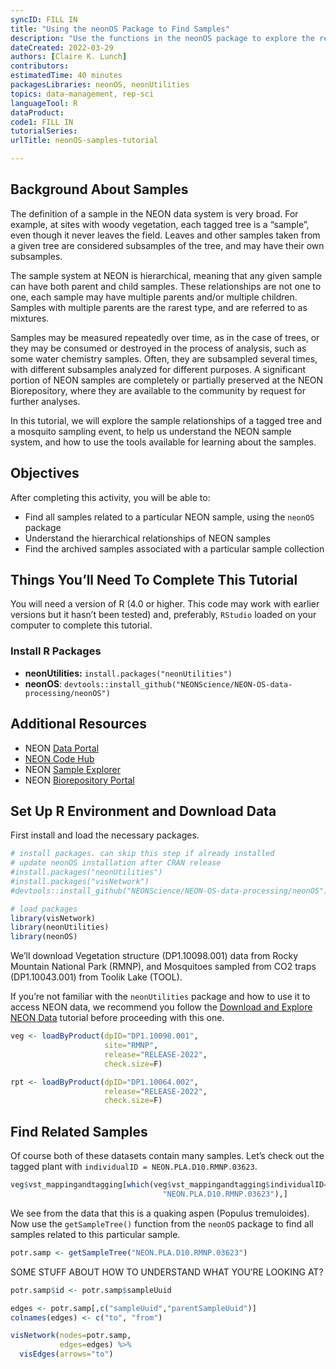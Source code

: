 ```yaml
---
syncID: FILL IN
title: "Using the neonOS Package to Find Samples"
description: "Use the functions in the neonOS package to explore the relationships between samples in the NEON database."
dateCreated: 2022-03-29
authors: [Claire K. Lunch]
contributors: 
estimatedTime: 40 minutes
packagesLibraries: neonOS, neonUtilities
topics: data-management, rep-sci
languageTool: R
dataProduct: 
code1: FILL IN
tutorialSeries:
urlTitle: neonOS-samples-tutorial

---
```



## Background About Samples

The definition of a sample in the NEON data system is very broad. For 
example, at sites with woody vegetation, each tagged tree is a "sample", 
even though it never leaves the field. Leaves and other samples taken from 
a given tree are considered subsamples of the tree, and may have their 
own subsamples.

The sample system at NEON is hierarchical, meaning that any given sample 
can have both parent and child samples. These relationships are not one to 
one, each sample may have multiple parents and/or multiple children. Samples 
with multiple parents are the rarest type, and are referred to as mixtures.

Samples may be measured repeatedly over time, as in the case of trees, or they 
may be consumed or destroyed in the process of analysis, such as some water 
chemistry samples. Often, they are subsampled several times, with different 
subsamples analyzed for different purposes. A significant portion of NEON 
samples are completely or partially preserved at the NEON Biorepository, where 
they are available to the community by request for further analyses.

In this tutorial, we will explore the sample relationships of a tagged tree 
and a mosquito sampling event, to help us understand the NEON sample system, 
and how to use the tools available for learning about the samples.

<div id="ds-objectives" markdown="1">

## Objectives
After completing this activity, you will be able to:

 * Find all samples related to a particular NEON sample, using the `neonOS` package 
 * Understand the hierarchical relationships of NEON samples
 * Find the archived samples associated with a particular sample collection

## Things You’ll Need To Complete This Tutorial
You will need a version of R (4.0 or higher. This code may work with 
earlier versions but it hasn't been tested) and, preferably, `RStudio` 
loaded on your computer to complete this tutorial.

### Install R Packages

* **neonUtilities:** `install.packages("neonUtilities")`
* **neonOS**: `devtools::install_github("NEONScience/NEON-OS-data-processing/neonOS")`

## Additional Resources

* NEON <a href="http://data.neonscience.org" target="_blank"> Data Portal </a>
* <a href="https://www.neonscience.org/resources/code-hub" target="_blank">NEON Code Hub</a>
* NEON <a href="https://data.neonscience.org/sample-explorer" target="_blank">Sample Explorer</a>
* NEON <a href="https://biorepo.neonscience.org/portal/" target="_blank">Biorepository Portal</a>

</div>

## Set Up R Environment and Download Data

First install and load the necessary packages.

```r

# install packages. can skip this step if already installed
# update neonOS installation after CRAN release
#install.packages("neonUtilities")
#install.packages("visNetwork")
#devtools::install_github("NEONScience/NEON-OS-data-processing/neonOS")

# load packages
library(visNetwork)
library(neonUtilities)
library(neonOS)

```

We'll download Vegetation structure (DP1.10098.001) data from 
Rocky Mountain National Park (RMNP), and Mosquitoes sampled from 
CO2 traps (DP1.10043.001) from Toolik Lake (TOOL).

If you're not familiar with the `neonUtilities` package and how to use 
it to access NEON data, we recommend you follow the <a href="https://www.neonscience.org/resources/learning-hub/tutorials/download-explore-neon-data" target="_blank">Download and Explore NEON Data</a> 
tutorial before proceeding with this one.

``` r

veg <- loadByProduct(dpID="DP1.10098.001", 
                     site="RMNP", 
                     release="RELEASE-2022",
                     check.size=F)

rpt <- loadByProduct(dpID="DP1.10064.002",
                     release="RELEASE-2022",
                     check.size=F)

```

## Find Related Samples

Of course both of these datasets contain many samples. Let's check out 
the tagged plant with `individualID = NEON.PLA.D10.RMNP.03623`.

``` r

veg$vst_mappingandtagging[which(veg$vst_mappingandtagging$individualID==
                                  "NEON.PLA.D10.RMNP.03623"),]

```

We see from the data that this is a quaking aspen (Populus tremuloides). 
Now use the `getSampleTree()` function from the `neonOS` package to find 
all samples related to this particular sample.

``` r

potr.samp <- getSampleTree("NEON.PLA.D10.RMNP.03623")

```

SOME STUFF ABOUT HOW TO UNDERSTAND WHAT YOU'RE LOOKING AT?

``` r

potr.samp$id <- potr.samp$sampleUuid

edges <- potr.samp[,c("sampleUuid","parentSampleUuid")]
colnames(edges) <- c("to", "from")

visNetwork(nodes=potr.samp,
           edges=edges) %>%
  visEdges(arrows="to")

```

